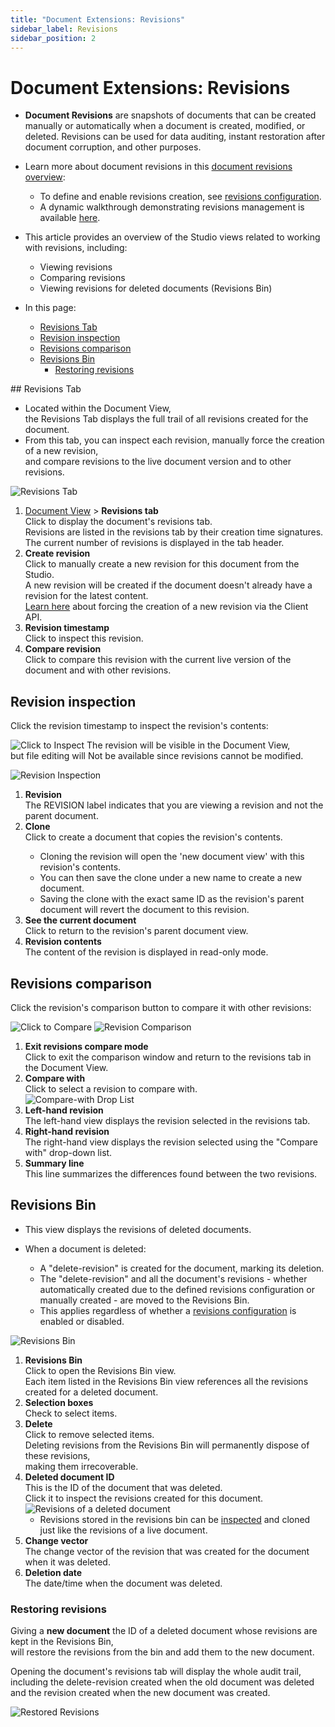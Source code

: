 ```yaml
---
title: "Document Extensions: Revisions"
sidebar_label: Revisions
sidebar_position: 2
---
```



# Document Extensions: Revisions
<Admonition type="note" title="Note">

* **Document Revisions** are snapshots of documents that can be created manually or automatically when a document is created, modified, or deleted.
  Revisions can be used for data auditing, instant restoration after document corruption, and other purposes.

* Learn more about document revisions in this [document revisions overview](../../../document-extensions/revisions/overview):  
  * To define and enable revisions creation, see [revisions configuration](../../../document-extensions/revisions/overview#revisions-configuration).  
  * A dynamic walkthrough demonstrating revisions management is available [here](../../../document-extensions/revisions/overview#how-it-works).  

* This article provides an overview of the Studio views related to working with revisions, including:  
  * Viewing revisions
  * Comparing revisions
  * Viewing revisions for deleted documents (Revisions Bin)
* In this page:
  * [Revisions Tab](../../../studio/database/document-extensions/revisions#revisions-tab)  
  * [Revision inspection](../../../studio/database/document-extensions/revisions#revision-inspection)  
  * [Revisions comparison](../../../studio/database/document-extensions/revisions#revisions-comparison)  
  * [Revisions Bin](../../../studio/database/document-extensions/revisions#revisions-bin)  
     * [Restoring revisions](../../../studio/database/document-extensions/revisions#restoring-revisions)  

</Admonition>
## Revisions Tab

* Located within the Document View,  
  the Revisions Tab displays the full trail of all revisions created for the document.
* From this tab, you can inspect each revision, manually force the creation of a new revision,  
  and compare revisions to the live document version and to other revisions.

![Revisions Tab](./assets/document-revisions.png)

1. [Document View](../../../studio/database/documents/document-view) &gt; **Revisions tab**  
   Click to display the document's revisions tab.  
   Revisions are listed in the revisions tab by their creation time signatures.  
   The current number of revisions is displayed in the tab header.  
2. **Create revision**  
   Click to manually create a new revision for this document from the Studio.  
   A new revision will be created if the document doesn't already have a revision for the latest content.  
   [Learn here](../../../document-extensions/revisions/overview#force-revision-creation-via-the-client-api) about forcing the creation of a new revision via the Client API.  
3. **Revision timestamp**  
   Click to inspect this revision.  
4. **Compare revision**  
   Click to compare this revision with the current live version of the document and with other revisions.  



## Revision inspection

Click the revision timestamp to inspect the revision's contents:

![Click to Inspect](./assets/click-revision.png)
The revision will be visible in the Document View,  
but file editing will Not be available since revisions cannot be modified.

![Revision Inspection](./assets/revision-inspection.png)

1. **Revision**  
   The REVISION label indicates that you are viewing a revision and not 
   the parent document.  
2. **Clone**  
   Click to create a document that copies the revision's contents.  
   <Admonition type="info" title="Info">
   * Cloning the revision will open the 'new document view' with this revision's contents.  
   * You can then save the clone under a new name to create a new document.  
   * Saving the clone with the exact same ID as the revision's parent document will revert the document to this revision.  
   </Admonition>
3. **See the current document**  
   Click to return to the revision's parent document view.  
4. **Revision contents**  
   The content of the revision is displayed in read-only mode.




## Revisions comparison

Click the revision's comparison button to compare it with other revisions:

![Click to Compare](./assets/click-to-compare.png)
![Revision Comparison](./assets/revision-comparison.png)

1. **Exit revisions compare mode**  
   Click to exit the comparison window and return to the revisions tab in the Document View.  
2. **Compare with**  
   Click to select a revision to compare with.  
   ![Compare-with Drop List](./assets/compare-with-drop-list.png)
3. **Left-hand revision**  
   The left-hand view displays the revision selected in the revisions tab.  
4. **Right-hand revision**  
  The right-hand view displays the revision selected using the "Compare with" drop-down list.  
5. **Summary line**  
  This line summarizes the differences found between the two revisions.  



## Revisions Bin

* This view displays the revisions of deleted documents.

* When a document is deleted:  
  * A "delete-revision" is created for the document, marking its deletion.
  * The "delete-revision" and all the document's revisions - whether automatically created due to the defined revisions configuration or manually created - are moved to the Revisions Bin.
  * This applies regardless of whether a [revisions configuration](../../../document-extensions/revisions/overview#revisions-configuration) is enabled or disabled.

![Revisions Bin](./assets/revisions-bin.png)

1. **Revisions Bin**  
   Click to open the Revisions Bin view.  
   Each item listed in the Revisions Bin view references all the revisions created for a deleted document.  
2. **Selection boxes**  
   Check to select items.  
3. **Delete**  
   Click to remove selected items.  
   Deleting revisions from the Revisions Bin will permanently dispose of these revisions,  
   making them irrecoverable.
4. **Deleted document ID**  
   This is the ID of the document that was deleted.  
   Click it to inspect the revisions created for this document.
   ![Revisions of a deleted document](./assets/orphaned-revisions.png)
     * Revisions stored in the revisions bin can be [inspected](../../../studio/database/document-extensions/revisions#revision-inspection)
       and cloned just like the revisions of a live document.  
5. **Change vector**  
   The change vector of the revision that was created for the document when it was deleted.  
6. **Deletion date**  
   The date/time when the document was deleted.  
### Restoring revisions

Giving a **new document** the ID of a deleted document whose revisions are kept in the Revisions Bin,  
will restore the revisions from the bin and add them to the new document.  

Opening the document's revisions tab will display the whole audit trail,
including the delete-revision created when the old document was deleted and the revision created when the new document was created.  

![Restored Revisions](./assets/restored-revisions.png)



